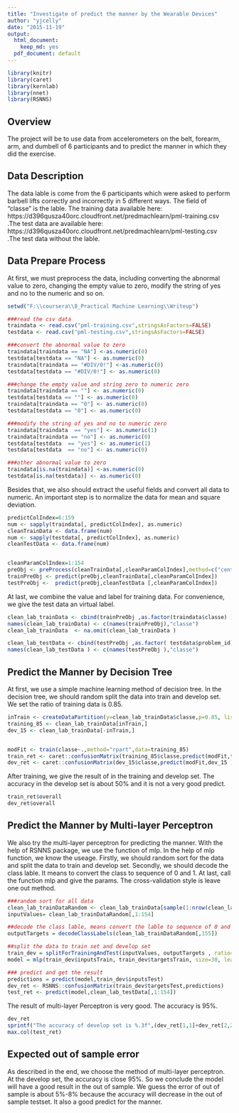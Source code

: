 ```yaml
---
title: "Investigate of predict the manner by the Wearable Devices"
author: "yjcelly"
date: "2015-11-19"
output:
  html_document:
    keep_md: yes
  pdf_document: default
---
```


```r
library(knitr)
library(caret)
library(kernlab)
library(nnet)
library(RSNNS)

```


## Overview
The project will be to use data from accelerometers on the belt, forearm, arm, and dumbell of 6 participants and to predict the manner in which they did the exercise. 


## Data Description
The data lable is come from the 6 participants which were asked to perform barbell lifts correctly and incorrectly in 5 different ways. The field of  "classe" is the lable. The training data  available here: https://d396qusza40orc.cloudfront.net/predmachlearn/pml-training.csv .The test data are available here: 
https://d396qusza40orc.cloudfront.net/predmachlearn/pml-testing.csv .The test data without the lable.


## Data Prepare Process
At first, we must preprocess the data, including converting the abnormal value to zero, changing the empty value to zero, modify the string of yes and no to the numeric and so on.
```r
setwd("F:\\coursera\\8_Practical Machine Learning\\Writeup")

###read the csv data
traindata <- read.csv("pml-training.csv",stringsAsFactors=FALSE)
testdata <- read.csv("pml-testing.csv",stringsAsFactors=FALSE)

###convert the abnormal value to zero
traindata[traindata == "NA"] <-as.numeric(0)
testdata[testdata == "NA"] <- as.numeric(0)
traindata[traindata == "#DIV/0!"] <-as.numeric(0)
testdata[testdata == "#DIV/0!"] <- as.numeric(0)

###change the empty value and string zero to numeric zero
traindata[traindata == ""] <- as.numeric(0)
testdata[testdata == ""] <- as.numeric(0)
traindata[traindata == "0"] <- as.numeric(0)
testdata[testdata == "0"] <- as.numeric(0)

###modify the string of yes and no to numeric zero
traindata[traindata  == "yes"] <- as.numeric(1)
traindata[traindata == "no"] <- as.numeric(0)
testdata[testdata  == "yes"] <- as.numeric(1)
testdata[testdata  == "no"] <- as.numeric(0)

###other abnormal value to zero
traindata[is.na(traindata)] <-as.numeric(0)
testdata[is.na(testdata)] <- as.numeric(0)
```

Besides that, we also should extract the useful fields and  convert all data to numeric. An important step is to normalize the data for mean and square deviation.    
```r
predictColIndex=6:159
num <- sapply(traindata[, predictColIndex], as.numeric)
cleanTrainData <- data.frame(num)
num <- sapply(testdata[, predictColIndex], as.numeric)
cleanTestData <- data.frame(num)


cleanParamColIndex=1:154
preObj <- preProcess(cleanTrainData[,cleanParamColIndex],method=c("center","scale"))
trainPreObj <- predict(preObj,cleanTrainData[,cleanParamColIndex])
testPreObj <-  predict(preObj,cleanTestData [,cleanParamColIndex])
```

At last, we combine the value and label for training data. For convenience, we give the test data an virtual label.
```r
clean_lab_trainData <- cbind(trainPreObj ,as.factor(traindata$classe) )
names(clean_lab_trainData) <- c(names(trainPreObj),"classe")
clean_lab_trainData  <- na.omit(clean_lab_trainData )

clean_lab_testData <- cbind(testPreObj ,as.factor( testdata$problem_id)  )
names(clean_lab_testData ) <- c(names(testPreObj ),"classe")
```



## Predict the Manner by Decision Tree
At first, we use a simple machine learning method of decision tree. In the decision tree, we should random split the data into train and develop set. We set the ratio of training data is 0.85. 
```r
inTrain <- createDataPartition(y=clean_lab_trainData$classe,p=0.85, list=FALSE)
training_85 <- clean_lab_trainData[inTrain,]
dev_15 <- clean_lab_trainData[-inTrain,]


modFit <- train(classe~.,method="rpart",data=training_85)
train_ret <- caret::confusionMatrix(training_85$classe,predict(modFit,training_85 ) )
dev_ret <- caret::confusionMatrix(dev_15$classe,predict(modFit,dev_15 ) )
```

After training, we give the result of in the training and develop set. The accuracy in the develop set is about 50% and it is not a very good predict.
```r
train_ret$overall
dev_ret$overall
```


## Predict the Manner by Multi-layer Perceptron
We also try the multi-layer perceptron for predicting the manner. With the help of RSNNS package, we use the function of mlp. In the help of mlp function, we know the useage. Firstly, we should random sort for the data and split the data to train and develop set. Secondly, we should decode the class lable. It means to convert the class to sequence of 0 and 1. At last, call the function mlp and give the params. The cross-validation style is leave one out method.
```r
###random sort for all data
clean_lab_trainDataRandom <- clean_lab_trainData[sample(1:nrow(clean_lab_trainData ),length(1:nrow(clean_lab_trainData ))),1:ncol(clean_lab_trainData )]
inputValues= clean_lab_trainDataRandom[,1:154]

##decode the class lable, means convert the lable to sequence of 0 and 1.
outputTargets = decodeClassLabels(clean_lab_trainDataRandom[,155])

##split the data to train set and develop set
train_dev = splitForTrainingAndTest(inputValues, outputTargets , ratio=0.15)
model = mlp(train_dev$inputsTrain, train_dev$targetsTrain, size=30, learnFunc="Std_Backpropagation", learnFuncParams=c(0.1),maxit=100,hiddenActFunc = "Act_Logistic", inputsTest=train_dev$inputsTest, targetsTest=train_dev$targetsTest)

### predict and get the result
predictions = predict(model,train_dev$inputsTest)
dev_ret <- RSNNS::confusionMatrix(train_dev$targetsTest,predictions) 
test_ret <- predict(model,clean_lab_testData[,1:154])
```

The result of multi-layer Perceptron is very good. The accuracy is 95%.
```r
dev_ret
sprintf("The accuracy of develop set is %.3f",(dev_ret[1,1]+dev_ret[2,2]+dev_ret[3,3]+dev_ret[4,4]+dev_ret[5,5])/sum(dev_ret))
max.col(test_ret)
```

## Expected out of sample error
As described in the end, we choose the method of multi-layer perceptron. At the develop set, the accuracy is close 95%. So we conclude the model will have a good result in the out of sample. We guess the  error of out of sample is about 5%-8% because the accuracy will decrease in the out of sample testset. It also a good predict for the manner.



